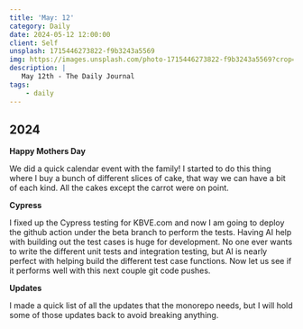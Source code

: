 ```yaml
---
title: 'May: 12'
category: Daily
date: 2024-05-12 12:00:00
client: Self
unsplash: 1715446273822-f9b3243a5569
img: https://images.unsplash.com/photo-1715446273822-f9b3243a5569?crop=entropy&cs=srgb&fm=jpg&ixid=MnwzNjM5Nzd8MHwxfHJhbmRvbXx8fHx8fHx8fDE2ODE3NDg2ODY&ixlib=rb-4.0.3&q=85
description: |
   May 12th - The Daily Journal
tags:
    - daily
---
```


## 2024

**Happy Mothers Day**

We did a quick calendar event with the family!
I started to do this thing where I buy a bunch of different slices of cake, that way we can have a bit of each kind.
All the cakes except the carrot were on point.


**Cypress**

I fixed up the Cypress testing for KBVE.com and now I am going to deploy the github action under the beta branch to perform the tests.
Having AI help with building out the test cases is huge for development.
No one ever wants to write the different unit tests and integration testing, but AI is nearly perfect with helping build the different test case functions.
Now let us see if it performs well with this next couple git code pushes.

**Updates**

I made a quick list of all the updates that the monorepo needs, but I will hold some of those updates back to avoid breaking anything.
